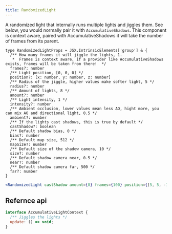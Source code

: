 ```yaml
---
title: RandomizedLight
---
```


A randomized light that internally runs multiple lights and jiggles them. See below, you would normally pair it with `AccumulativeShadows`. This component is context aware, paired with AccumulativeShadows it will take the number of frames from its parent.

```tsx
type RandomizedLightProps = JSX.IntrinsicElements['group'] & {
  /** How many frames it will jiggle the lights, 1.
   *  Frames is context aware, if a provider like AccumulativeShadows exists, frames will be taken from there!  */
  frames?: number
  /** Light position, [0, 0, 0] */
  position?: [x: number, y: number, z: number]
  /** Radius of the jiggle, higher values make softer light, 5 */
  radius?: number
  /** Amount of lights, 8 */
  amount?: number
  /** Light intensity, 1 */
  intensity?: number
  /** Ambient occlusion, lower values mean less AO, hight more, you can mix AO and directional light, 0.5 */
  ambient?: number
  /** If the lights cast shadows, this is true by default */
  castShadow?: boolean
  /** Default shadow bias, 0 */
  bias?: number
  /** Default map size, 512 */
  mapSize?: number
  /** Default size of the shadow camera, 10 */
  size?: number
  /** Default shadow camera near, 0.5 */
  near?: number
  /** Default shadow camera far, 500 */
  far?: number
}
```

```jsx
<RandomizedLight castShadow amount={8} frames={100} position={[5, 5, -10]} />
```

## Refernce api

```jsx
interface AccumulativeLightContext {
  /** Jiggles the lights */
  update: () => void;
}
```
